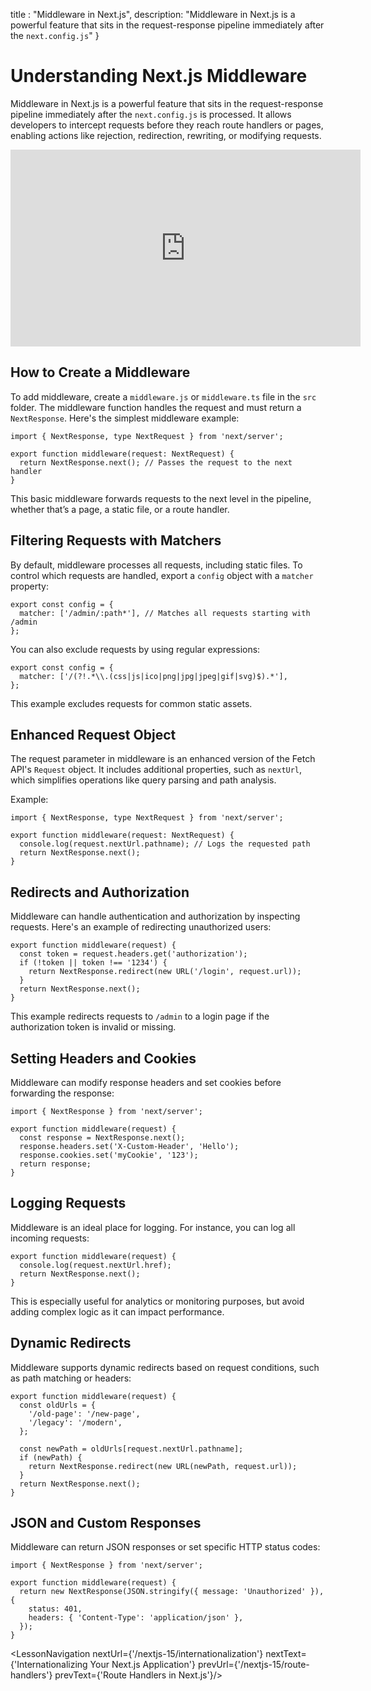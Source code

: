 
  title : "Middleware in Next.js",
  description: "Middleware in Next.js is a powerful feature that sits in the request-response pipeline immediately after the `next.config.js`"
}

# Understanding Next.js Middleware

Middleware in Next.js is a powerful feature that sits in the request-response pipeline immediately after the `next.config.js` is processed. It allows developers to intercept requests before they reach route handlers or pages, enabling actions like rejection, redirection, rewriting, or modifying requests.
<iframe width="560" height="315" src="https://www.youtube.com/embed/OCtnBdeIoLk?si=lqGGGohD68a1EUBv" title="YouTube video player" frameborder="0" allow="accelerometer; autoplay; clipboard-write; encrypted-media; gyroscope; picture-in-picture; web-share" referrerpolicy="strict-origin-when-cross-origin" allowfullscreen></iframe>

## How to Create a Middleware

To add middleware, create a `middleware.js` or `middleware.ts` file in the `src` folder. The middleware function handles the request and must return a `NextResponse`. Here's the simplest middleware example:

```tsx
import { NextResponse, type NextRequest } from 'next/server';

export function middleware(request: NextRequest) {
  return NextResponse.next(); // Passes the request to the next handler
}
```

This basic middleware forwards requests to the next level in the pipeline, whether that’s a page, a static file, or a route handler.

## Filtering Requests with Matchers

By default, middleware processes all requests, including static files. To control which requests are handled, export a `config` object with a `matcher` property:

```tsx
export const config = {
  matcher: ['/admin/:path*'], // Matches all requests starting with /admin
};
```

You can also exclude requests by using regular expressions:

```tsx
export const config = {
  matcher: ['/(?!.*\\.(css|js|ico|png|jpg|jpeg|gif|svg)$).*'],
};
```

This example excludes requests for common static assets.

## Enhanced Request Object

The request parameter in middleware is an enhanced version of the Fetch API's `Request` object. It includes additional properties, such as `nextUrl`, which simplifies operations like query parsing and path analysis.

Example:

```tsx
import { NextResponse, type NextRequest } from 'next/server';

export function middleware(request: NextRequest) {
  console.log(request.nextUrl.pathname); // Logs the requested path
  return NextResponse.next();
}
```

## Redirects and Authorization

Middleware can handle authentication and authorization by inspecting requests. Here's an example of redirecting unauthorized users:

```tsx
export function middleware(request) {
  const token = request.headers.get('authorization');
  if (!token || token !== '1234') {
    return NextResponse.redirect(new URL('/login', request.url));
  }
  return NextResponse.next();
}
```

This example redirects requests to `/admin` to a login page if the authorization token is invalid or missing.

## Setting Headers and Cookies

Middleware can modify response headers and set cookies before forwarding the response:

```tsx
import { NextResponse } from 'next/server';

export function middleware(request) {
  const response = NextResponse.next();
  response.headers.set('X-Custom-Header', 'Hello');
  response.cookies.set('myCookie', '123');
  return response;
}
```

## Logging Requests

Middleware is an ideal place for logging. For instance, you can log all incoming requests:

```tsx
export function middleware(request) {
  console.log(request.nextUrl.href);
  return NextResponse.next();
}
```

This is especially useful for analytics or monitoring purposes, but avoid adding complex logic as it can impact performance.

## Dynamic Redirects

Middleware supports dynamic redirects based on request conditions, such as path matching or headers:

```tsx
export function middleware(request) {
  const oldUrls = {
    '/old-page': '/new-page',
    '/legacy': '/modern',
  };

  const newPath = oldUrls[request.nextUrl.pathname];
  if (newPath) {
    return NextResponse.redirect(new URL(newPath, request.url));
  }
  return NextResponse.next();
}
```

## JSON and Custom Responses

Middleware can return JSON responses or set specific HTTP status codes:

```tsx
import { NextResponse } from 'next/server';

export function middleware(request) {
  return new NextResponse(JSON.stringify({ message: 'Unauthorized' }), {
    status: 401,
    headers: { 'Content-Type': 'application/json' },
  });
}
```

<LessonNavigation nextUrl={'/nextjs-15/internationalization'} nextText={'Internationalizing Your Next.js Application'} prevUrl={'/nextjs-15/route-handlers'} prevText={'Route Handlers in Next.js'}/>
